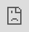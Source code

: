 ```yaml
---
title: What is Propromo?
description: |
  "Project Progress Monitoring." Share your project progress with clients. Your client wants to be involved. Propromo makes it possible.
---
```



## Über Propromo

<a href="/video/propromo.mp4" download>
  <video width="1920" height="1080" autoplay loop muted controls poster="/img/thumbnail.png" style="object-fit: cover;">
    <source src="/video/propromo.mp4" type="video/mp4"></source>
    Your browser does not support the video tag.
  </video>
</a>

<div style="display: flex; justify-content: space-between;">
  <a href="https://propromo.netlify.app/7" target="_blank">Mehr erfahren.</a>
  <a href="/video/propromo.mp4" download>Video herunterladen.</a>
</div>

---

### Präsentation

<AsyncIframe>
  <iframe
    src="https://propromo.netlify.app"
    style="position: absolute; top: 0; left: 0; width: 100%; height: 100%;"
    allowfullscreen
    frameborder="0"
  ></iframe>
</AsyncIframe>

<LinkButton
  href="https://propromo.netlify.app"
  target="_blank"
  variant="secondary"
  icon="external"
  iconPlacement="start"
>
  Präsentation in neuem Tab öffnen.
</LinkButton>
